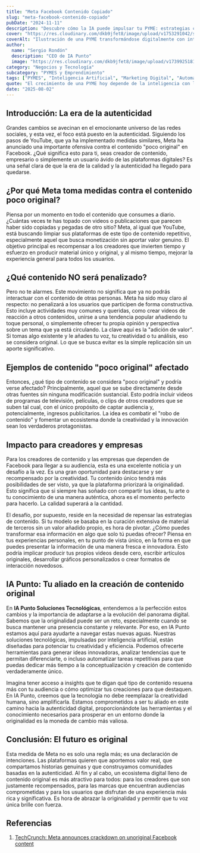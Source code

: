 ```yaml
---
title: "Meta Facebook Contenido Copiado"
slug: "meta-facebook-contenido-copiado"
pubDate: "2024-11-11"
description: "Descubre cómo la IA puede impulsar tu PYME: estrategias concretas de marketing, automatización y datos para aumentar ventas."
cover: "https://res.cloudinary.com/dkb9jfet8/image/upload/v1753291042/small-business_kk56r6.jpg"
coverAlt: "Ilustración de una PYME transformándose digitalmente con inteligencia artificial."
author:
  name: "Sergio Rondón"
  description: "CEO de IA Punto"
  image: "https://res.cloudinary.com/dkb9jfet8/image/upload/v1739925181/sergio_gdcaeh.png"
category: "Negocios y Tecnología"
subcategory: "PYMES y Emprendimiento"
tags: ["PYMES", "Inteligencia Artificial", "Marketing Digital", "Automatización", "Ventas"]
quote: "El crecimiento de una PYME hoy depende de la inteligencia con la que se aplican datos, IA y estrategia. — Sergio Rondón"
date: "2025-08-02"
---
```




<h2 id="introduccion-la-era-de-la-autenticidad">Introducción: La era de la autenticidad</h2>

Grandes cambios se avecinan en el emocionante universo de las redes sociales, y esta vez, el foco está puesto en la autenticidad. Siguiendo los pasos de YouTube, que ya ha implementado medidas similares, Meta ha anunciado una importante ofensiva contra el contenido "poco original" en Facebook. ¿Qué significa esto para ti, seas creador de contenido, empresario o simplemente un usuario ávido de las plataformas digitales? Es una señal clara de que la era de la calidad y la autenticidad ha llegado para quedarse.

<h2 id="por-que-meta-toma-medidas-contra-el-contenido-poco-original">¿Por qué Meta toma medidas contra el contenido poco original?</h2>

Piensa por un momento en todo el contenido que consumes a diario. ¿Cuántas veces te has topado con videos o publicaciones que parecen haber sido copiadas y pegadas de otro sitio? Meta, al igual que YouTube, está buscando limpiar sus plataformas de este tipo de contenido repetitivo, especialmente aquel que busca monetización sin aportar valor genuino. El objetivo principal es recompensar a los creadores que invierten tiempo y esfuerzo en producir material único y original, y al mismo tiempo, mejorar la experiencia general para todos los usuarios.

<h2 id="que-contenido-no-sera-penalizado">¿Qué contenido NO será penalizado?</h2>

Pero no te alarmes. Este movimiento no significa que ya no podrás interactuar con el contenido de otras personas. Meta ha sido muy claro al respecto: no penalizará a los usuarios que participen de forma constructiva. Esto incluye actividades muy comunes y queridas, como crear videos de reacción a otros contenidos, unirse a una tendencia popular añadiendo tu toque personal, o simplemente ofrecer tu propia opinión y perspectiva sobre un tema que ya está circulando. La clave aquí es la "adición de valor". Si tomas algo existente y le añades tu voz, tu creatividad o tu análisis, eso se considera original. Lo que se busca evitar es la simple replicación sin un aporte significativo.

<h2 id="ejemplos-de-contenido-poco-original-afectado">Ejemplos de contenido "poco original" afectado</h2>

Entonces, ¿qué tipo de contenido se considera "poco original" y podría verse afectado? Principalmente, aquel que se sube directamente desde otras fuentes sin ninguna modificación sustancial. Esto podría incluir videos de programas de televisión, películas, o clips de otros creadores que se suben tal cual, con el único propósito de captar audiencia y, potencialmente, ingresos publicitarios. La idea es combatir el "robo de contenido" y fomentar un ecosistema donde la creatividad y la innovación sean los verdaderos protagonistas.

<h2 id="impacto-para-creadores-y-empresas">Impacto para creadores y empresas</h2>

Para los creadores de contenido y las empresas que dependen de Facebook para llegar a su audiencia, esta es una excelente noticia y un desafío a la vez. Es una gran oportunidad para destacarse y ser recompensado por la creatividad. Tu contenido único tendrá más posibilidades de ser visto, ya que la plataforma priorizará la originalidad. Esto significa que si siempre has soñado con compartir tus ideas, tu arte o tu conocimiento de una manera auténtica, ahora es el momento perfecto para hacerlo. La calidad superará a la cantidad.

El desafío, por supuesto, reside en la necesidad de repensar las estrategias de contenido. Si tu modelo se basaba en la curación extensiva de material de terceros sin un valor añadido propio, es hora de pivotar. ¿Cómo puedes transformar esa información en algo que solo tú puedas ofrecer? Piensa en tus experiencias personales, en tu punto de vista único, en la forma en que puedes presentar la información de una manera fresca e innovadora. Esto podría implicar producir tus propios videos desde cero, escribir artículos originales, desarrollar gráficos personalizados o crear formatos de interacción novedosos.

<h2 id="ia-punto-tu-aliado-en-la-creacion-de-contenido-original">IA Punto: Tu aliado en la creación de contenido original</h2>

En <strong>IA Punto Soluciones Tecnológicas</strong>, entendemos a la perfección estos cambios y la importancia de adaptarse a la evolución del panorama digital. Sabemos que la originalidad puede ser un reto, especialmente cuando se busca mantener una presencia constante y relevante. Por eso, en IA Punto estamos aquí para ayudarte a navegar estas nuevas aguas. Nuestras soluciones tecnológicas, impulsadas por inteligencia artificial, están diseñadas para potenciar tu creatividad y eficiencia. Podemos ofrecerte herramientas para generar ideas innovadoras, analizar tendencias que te permitan diferenciarte, o incluso automatizar tareas repetitivas para que puedas dedicar más tiempo a la conceptualización y creación de contenido verdaderamente único.

Imagina tener acceso a insights que te digan qué tipo de contenido resuena más con tu audiencia o cómo optimizar tus creaciones para que destaquen. En IA Punto, creemos que la tecnología no debe reemplazar la creatividad humana, sino amplificarla. Estamos comprometidos a ser tu aliado en este camino hacia la autenticidad digital, proporcionándote las herramientas y el conocimiento necesarios para prosperar en un entorno donde la originalidad es la moneda de cambio más valiosa.

<h2 id="conclusion-el-futuro-es-original">Conclusión: El futuro es original</h2>

Esta medida de Meta no es solo una regla más; es una declaración de intenciones. Las plataformas quieren que aportemos valor real, que compartamos historias genuinas y que construyamos comunidades basadas en la autenticidad. Al fin y al cabo, un ecosistema digital lleno de contenido original es más atractivo para todos: para los creadores que son justamente recompensados, para las marcas que encuentran audiencias comprometidas y para los usuarios que disfrutan de una experiencia más rica y significativa. Es hora de abrazar la originalidad y permitir que tu voz única brille con fuerza.

<h2 id="referencias">Referencias</h2>

1.  <a href="https://techcrunch.com/2025/07/14/following-youtube-meta-announces-crackdown-on-unoriginal-facebook-content/" target="_blank" rel="noopener noreferrer">TechCrunch: Meta announces crackdown on unoriginal Facebook content</a>
